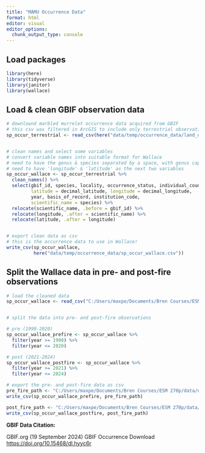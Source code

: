 ```yaml
---
title: "MAMU Occurrence Data"
format: html
editor: visual
editor_options: 
  chunk_output_type: console
---
```


## Load packages

```r
library(here) 
library(tidyverse)
library(janitor)
library(wallace)
```

## Load & clean GBIF observation data

```r
# downlownd marbled murrelet occurrence data acquired from GBIF
# this csv was filtered in ArcGIS to include only terrestrial observations
sp_occur_terrestrial <- read_csv(here("data/temp/occurrence_data/land_occurrence.csv"))


# clean names and select some variables 
# convert variable names into suitable format for Wallace
# need to have the genus & species separated by a space, with genus capitalized
# need to have 'longitude' & 'latitude' as the next two variables
sp_occur_wallace <- sp_occur_terrestrial %>% 
  clean_names() %>% 
  select(gbif_id, species, locality, occurrence_status, individual_count, 
         latitude = decimal_latitude, longitude = decimal_longitude, 
         year, basis_of_record, institution_code, 
         scientific_name = species) %>% 
  relocate(scientific_name, .before = gbif_id) %>% 
  relocate(longitude, .after = scientific_name) %>%
  relocate(latitude, .after = longitude)


# export clean data as csv
# this is the occurrence data to use in Wallace!
write_csv(sp_occur_wallace, 
          here("data/temp/occurrence_data/sp_occur_wallace.csv"))
```

## Split the Wallace data in pre- and post-fire observations

```r
# load the cleaned data
sp_occur_wallace <- read_csv("C:/Users/maxpe/Documents/Bren Courses/ESM 270p/data/new_data/occurrence_data/gbif/all_occur_data/sp_occur_wallace.csv")


# split the data into pre- and post-fire observations

# pre (1990-2020)
sp_occur_wallace_prefire <- sp_occur_wallace %>% 
  filter(year >= 1990) %>% 
  filter(year <= 2020)

# post (2021-2024)
sp_occur_wallace_postfire <- sp_occur_wallace %>% 
  filter(year >= 2021) %>% 
  filter(year <= 2024)

# export the pre- and post-fire data as csv
pre_fire_path <- "C:/Users/maxpe/Documents/Bren Courses/ESM 270p/data/new_data/occurrence_data/gbif/pre_fire/sp_occur_wallace_prefire.csv"
write_csv(sp_occur_wallace_prefire, pre_fire_path)

post_fire_path <- "C:/Users/maxpe/Documents/Bren Courses/ESM 270p/data/new_data/occurrence_data/gbif/post_fire/sp_occur_wallace_postfire.csv"
write_csv(sp_occur_wallace_postfire, post_fire_path)
```

**GBIF Data Citation:**

GBIF.org (19 September 2024) GBIF Occurrence Download <https://doi.org/10.15468/dl.hyyc6r>
